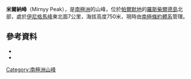 {{coord|69|20|S|72|34|W|source:GNIS|display=title}}

'''米爾納峰'''（Mirnyy Peak），是[[南極洲|南極洲]]的山峰，位於[[帕爾默地|帕爾默地]]的[[羅斯柴爾德島|羅斯柴爾德島]]北部，處於[[伊尼格馬峰|伊尼格馬峰]]東北面7公里，海拔高度750米，現時由[[南極條約體系|南極條約體系]]管理。

==參考資料==
*{{cite gnis | type = antarid | id = 10057| name = Mirnyy Peak | accessdate = 2013-10-23}}
*{{usgs-gazetteer|id=10057|name=Mirnyy Peak}}

{{Antarctica-geo-stub}}
[[Category:南極洲山峰|Category:南極洲山峰]]